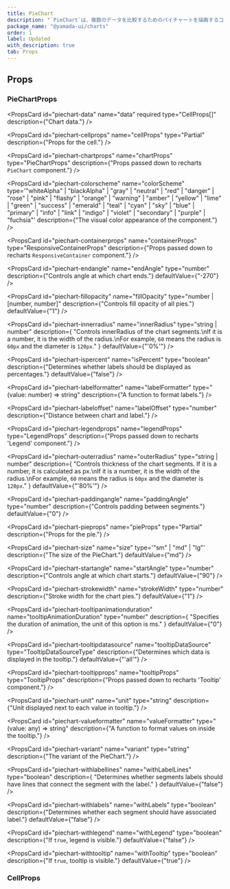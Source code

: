 ```yaml
---
title: PieChart
description: "`PieChart`は、複数のデータを比較するためのパイチャートを描画するコンポーネントです。"
package_name: "@yamada-ui/charts"
order: 1
label: Updated
with_description: true
tab: Props
---
```


## Props

### PieChartProps

<PropsCard
  id="piechart-data"
  name="data"
  required
  type="CellProps[]"
  description={"Chart data."}
/>

<PropsCard id="piechart-_accept" name="_accept" type="CSSUIObject" />

<PropsCard id="piechart-_active" name="_active" type="CSSUIObject" />

<PropsCard id="piechart-_after" name="_after" type="CSSUIObject" />

<PropsCard id="piechart-_anylink" name="_anyLink" type="CSSUIObject" />

<PropsCard id="piechart-_autofill" name="_autofill" type="CSSUIObject" />

<PropsCard id="piechart-_backdrop" name="_backdrop" type="CSSUIObject" />

<PropsCard id="piechart-_before" name="_before" type="CSSUIObject" />

<PropsCard id="piechart-_between" name="_between" type="CSSUIObject" />

<PropsCard id="piechart-_blank" name="_blank" type="CSSUIObject" />

<PropsCard id="piechart-_checked" name="_checked" type="CSSUIObject" />

<PropsCard id="piechart-_cue" name="_cue" type="CSSUIObject" />

<PropsCard id="piechart-_cueregion" name="_cueRegion" type="CSSUIObject" />

<PropsCard id="piechart-_dark" name="_dark" type="CSSUIObject" />

<PropsCard id="piechart-_default" name="_default" type="CSSUIObject" />

<PropsCard id="piechart-_disabled" name="_disabled" type="CSSUIObject" />

<PropsCard id="piechart-_empty" name="_empty" type="CSSUIObject" />

<PropsCard id="piechart-_enabled" name="_enabled" type="CSSUIObject" />

<PropsCard id="piechart-_end" name="_end" type="CSSUIObject" />

<PropsCard id="piechart-_even" name="_even" type="CSSUIObject" />

<PropsCard id="piechart-_expanded" name="_expanded" type="CSSUIObject" />

<PropsCard
  id="piechart-_fileselector"
  name="_fileSelector"
  type="CSSUIObject"
/>

<PropsCard id="piechart-_filled" name="_filled" type="CSSUIObject" />

<PropsCard id="piechart-_first" name="_first" type="CSSUIObject" />

<PropsCard id="piechart-_firstletter" name="_firstLetter" type="CSSUIObject" />

<PropsCard id="piechart-_firstline" name="_firstLine" type="CSSUIObject" />

<PropsCard id="piechart-_focus" name="_focus" type="CSSUIObject" />

<PropsCard
  id="piechart-_focusvisible"
  name="_focusVisible"
  type="CSSUIObject"
/>

<PropsCard id="piechart-_focuswithin" name="_focusWithin" type="CSSUIObject" />

<PropsCard id="piechart-_fullscreen" name="_fullScreen" type="CSSUIObject" />

<PropsCard id="piechart-_grabbed" name="_grabbed" type="CSSUIObject" />

<PropsCard id="piechart-_groupaccept" name="_groupAccept" type="CSSUIObject" />

<PropsCard id="piechart-_groupactive" name="_groupActive" type="CSSUIObject" />

<PropsCard id="piechart-_groupblank" name="_groupBlank" type="CSSUIObject" />

<PropsCard
  id="piechart-_groupchecked"
  name="_groupChecked"
  type="CSSUIObject"
/>

<PropsCard
  id="piechart-_groupdisabled"
  name="_groupDisabled"
  type="CSSUIObject"
/>

<PropsCard
  id="piechart-_groupenabled"
  name="_groupEnabled"
  type="CSSUIObject"
/>

<PropsCard
  id="piechart-_groupexpanded"
  name="_groupExpanded"
  type="CSSUIObject"
/>

<PropsCard id="piechart-_groupfocus" name="_groupFocus" type="CSSUIObject" />

<PropsCard
  id="piechart-_groupfocusvisible"
  name="_groupFocusVisible"
  type="CSSUIObject"
/>

<PropsCard
  id="piechart-_groupfocuswithin"
  name="_groupFocusWithin"
  type="CSSUIObject"
/>

<PropsCard
  id="piechart-_groupgrabbed"
  name="_groupGrabbed"
  type="CSSUIObject"
/>

<PropsCard
  id="piechart-_grouphorizontal"
  name="_groupHorizontal"
  type="CSSUIObject"
/>

<PropsCard id="piechart-_grouphover" name="_groupHover" type="CSSUIObject" />

<PropsCard id="piechart-_groupidle" name="_groupIdle" type="CSSUIObject" />

<PropsCard
  id="piechart-_groupinvalid"
  name="_groupInvalid"
  type="CSSUIObject"
/>

<PropsCard id="piechart-_grouploaded" name="_groupLoaded" type="CSSUIObject" />

<PropsCard
  id="piechart-_grouploading"
  name="_groupLoading"
  type="CSSUIObject"
/>

<PropsCard
  id="piechart-_groupoptional"
  name="_groupOptional"
  type="CSSUIObject"
/>

<PropsCard
  id="piechart-_groupplaceholdershown"
  name="_groupPlaceholderShown"
  type="CSSUIObject"
/>

<PropsCard
  id="piechart-_grouppressed"
  name="_groupPressed"
  type="CSSUIObject"
/>

<PropsCard
  id="piechart-_groupreadonly"
  name="_groupReadOnly"
  type="CSSUIObject"
/>

<PropsCard
  id="piechart-_groupreadwrite"
  name="_groupReadWrite"
  type="CSSUIObject"
/>

<PropsCard id="piechart-_groupreject" name="_groupReject" type="CSSUIObject" />

<PropsCard
  id="piechart-_grouprequired"
  name="_groupRequired"
  type="CSSUIObject"
/>

<PropsCard
  id="piechart-_groupselected"
  name="_groupSelected"
  type="CSSUIObject"
/>

<PropsCard
  id="piechart-_groupuserinvalid"
  name="_groupUserInvalid"
  type="CSSUIObject"
/>

<PropsCard id="piechart-_groupvalid" name="_groupValid" type="CSSUIObject" />

<PropsCard
  id="piechart-_groupvertical"
  name="_groupVertical"
  type="CSSUIObject"
/>

<PropsCard id="piechart-_hidden" name="_hidden" type="CSSUIObject" />

<PropsCard id="piechart-_holiday" name="_holiday" type="CSSUIObject" />

<PropsCard id="piechart-_horizontal" name="_horizontal" type="CSSUIObject" />

<PropsCard id="piechart-_hover" name="_hover" type="CSSUIObject" />

<PropsCard id="piechart-_idle" name="_idle" type="CSSUIObject" />

<PropsCard
  id="piechart-_indeterminate"
  name="_indeterminate"
  type="CSSUIObject"
/>

<PropsCard id="piechart-_inrange" name="_inRange" type="CSSUIObject" />

<PropsCard id="piechart-_invalid" name="_invalid" type="CSSUIObject" />

<PropsCard id="piechart-_last" name="_last" type="CSSUIObject" />

<PropsCard id="piechart-_light" name="_light" type="CSSUIObject" />

<PropsCard id="piechart-_link" name="_link" type="CSSUIObject" />

<PropsCard id="piechart-_loaded" name="_loaded" type="CSSUIObject" />

<PropsCard id="piechart-_loading" name="_loading" type="CSSUIObject" />

<PropsCard id="piechart-_marker" name="_marker" type="CSSUIObject" />

<PropsCard id="piechart-_mediadark" name="_mediaDark" type="CSSUIObject" />

<PropsCard id="piechart-_medialight" name="_mediaLight" type="CSSUIObject" />

<PropsCard
  id="piechart-_mediareducemotion"
  name="_mediaReduceMotion"
  type="CSSUIObject"
/>

<PropsCard id="piechart-_modal" name="_modal" type="CSSUIObject" />

<PropsCard
  id="piechart-_nativeactive"
  name="_nativeActive"
  type="CSSUIObject"
/>

<PropsCard
  id="piechart-_nativechecked"
  name="_nativeChecked"
  type="CSSUIObject"
/>

<PropsCard
  id="piechart-_nativedisabled"
  name="_nativeDisabled"
  type="CSSUIObject"
/>

<PropsCard id="piechart-_nativefocus" name="_nativeFocus" type="CSSUIObject" />

<PropsCard
  id="piechart-_nativefocusvisible"
  name="_nativeFocusVisible"
  type="CSSUIObject"
/>

<PropsCard
  id="piechart-_nativefocuswithin"
  name="_nativeFocusWithin"
  type="CSSUIObject"
/>

<PropsCard
  id="piechart-_nativehidden"
  name="_nativeHidden"
  type="CSSUIObject"
/>

<PropsCard id="piechart-_nativehover" name="_nativeHover" type="CSSUIObject" />

<PropsCard
  id="piechart-_nativereadonly"
  name="_nativeReadOnly"
  type="CSSUIObject"
/>

<PropsCard
  id="piechart-_nativetarget"
  name="_nativeTarget"
  type="CSSUIObject"
/>

<PropsCard id="piechart-_nativevalid" name="_nativeValid" type="CSSUIObject" />

<PropsCard id="piechart-_notfirst" name="_notFirst" type="CSSUIObject" />

<PropsCard id="piechart-_notlast" name="_notLast" type="CSSUIObject" />

<PropsCard id="piechart-_nottarget" name="_notTarget" type="CSSUIObject" />

<PropsCard id="piechart-_odd" name="_odd" type="CSSUIObject" />

<PropsCard id="piechart-_only" name="_only" type="CSSUIObject" />

<PropsCard id="piechart-_optional" name="_optional" type="CSSUIObject" />

<PropsCard id="piechart-_outrange" name="_outRange" type="CSSUIObject" />

<PropsCard id="piechart-_outside" name="_outside" type="CSSUIObject" />

<PropsCard id="piechart-_paused" name="_paused" type="CSSUIObject" />

<PropsCard id="piechart-_peeraccept" name="_peerAccept" type="CSSUIObject" />

<PropsCard id="piechart-_peeractive" name="_peerActive" type="CSSUIObject" />

<PropsCard id="piechart-_peerblank" name="_peerBlank" type="CSSUIObject" />

<PropsCard id="piechart-_peerchecked" name="_peerChecked" type="CSSUIObject" />

<PropsCard
  id="piechart-_peerdisabled"
  name="_peerDisabled"
  type="CSSUIObject"
/>

<PropsCard id="piechart-_peerenabled" name="_peerEnabled" type="CSSUIObject" />

<PropsCard
  id="piechart-_peerexpanded"
  name="_peerExpanded"
  type="CSSUIObject"
/>

<PropsCard id="piechart-_peerfocus" name="_peerFocus" type="CSSUIObject" />

<PropsCard
  id="piechart-_peerfocusvisible"
  name="_peerFocusVisible"
  type="CSSUIObject"
/>

<PropsCard
  id="piechart-_peerfocuswithin"
  name="_peerFocusWithin"
  type="CSSUIObject"
/>

<PropsCard id="piechart-_peergrabbed" name="_peerGrabbed" type="CSSUIObject" />

<PropsCard
  id="piechart-_peerhorizontal"
  name="_peerHorizontal"
  type="CSSUIObject"
/>

<PropsCard id="piechart-_peerhover" name="_peerHover" type="CSSUIObject" />

<PropsCard id="piechart-_peeridle" name="_peerIdle" type="CSSUIObject" />

<PropsCard id="piechart-_peerinvalid" name="_peerInvalid" type="CSSUIObject" />

<PropsCard id="piechart-_peerloaded" name="_peerLoaded" type="CSSUIObject" />

<PropsCard id="piechart-_peerloading" name="_peerLoading" type="CSSUIObject" />

<PropsCard
  id="piechart-_peeroptional"
  name="_peerOptional"
  type="CSSUIObject"
/>

<PropsCard
  id="piechart-_peerplaceholdershown"
  name="_peerPlaceholderShown"
  type="CSSUIObject"
/>

<PropsCard id="piechart-_peerpressed" name="_peerPressed" type="CSSUIObject" />

<PropsCard
  id="piechart-_peerreadonly"
  name="_peerReadOnly"
  type="CSSUIObject"
/>

<PropsCard
  id="piechart-_peerreadwrite"
  name="_peerReadWrite"
  type="CSSUIObject"
/>

<PropsCard id="piechart-_peerreject" name="_peerReject" type="CSSUIObject" />

<PropsCard
  id="piechart-_peerrequired"
  name="_peerRequired"
  type="CSSUIObject"
/>

<PropsCard
  id="piechart-_peerselected"
  name="_peerSelected"
  type="CSSUIObject"
/>

<PropsCard
  id="piechart-_peeruserinvalid"
  name="_peerUserInvalid"
  type="CSSUIObject"
/>

<PropsCard id="piechart-_peervalid" name="_peerValid" type="CSSUIObject" />

<PropsCard
  id="piechart-_peervertical"
  name="_peerVertical"
  type="CSSUIObject"
/>

<PropsCard id="piechart-_picture" name="_picture" type="CSSUIObject" />

<PropsCard id="piechart-_placeholder" name="_placeholder" type="CSSUIObject" />

<PropsCard
  id="piechart-_placeholdershown"
  name="_placeholderShown"
  type="CSSUIObject"
/>

<PropsCard id="piechart-_playing" name="_playing" type="CSSUIObject" />

<PropsCard id="piechart-_pressed" name="_pressed" type="CSSUIObject" />

<PropsCard id="piechart-_print" name="_print" type="CSSUIObject" />

<PropsCard id="piechart-_readonly" name="_readOnly" type="CSSUIObject" />

<PropsCard id="piechart-_readwrite" name="_readWrite" type="CSSUIObject" />

<PropsCard id="piechart-_reject" name="_reject" type="CSSUIObject" />

<PropsCard id="piechart-_required" name="_required" type="CSSUIObject" />

<PropsCard id="piechart-_ripple" name="_ripple" type="CSSUIObject" />

<PropsCard id="piechart-_scrollbar" name="_scrollbar" type="CSSUIObject" />

<PropsCard
  id="piechart-_scrollbarbutton"
  name="_scrollbarButton"
  type="CSSUIObject"
/>

<PropsCard
  id="piechart-_scrollbarcorner"
  name="_scrollbarCorner"
  type="CSSUIObject"
/>

<PropsCard
  id="piechart-_scrollbarthumb"
  name="_scrollbarThumb"
  type="CSSUIObject"
/>

<PropsCard
  id="piechart-_scrollbartrack"
  name="_scrollbarTrack"
  type="CSSUIObject"
/>

<PropsCard
  id="piechart-_scrollbartrackpiece"
  name="_scrollbarTrackPiece"
  type="CSSUIObject"
/>

<PropsCard id="piechart-_selected" name="_selected" type="CSSUIObject" />

<PropsCard id="piechart-_selection" name="_selection" type="CSSUIObject" />

<PropsCard id="piechart-_start" name="_start" type="CSSUIObject" />

<PropsCard id="piechart-_target" name="_target" type="CSSUIObject" />

<PropsCard id="piechart-_today" name="_today" type="CSSUIObject" />

<PropsCard id="piechart-_userinvalid" name="_userInvalid" type="CSSUIObject" />

<PropsCard id="piechart-_valid" name="_valid" type="CSSUIObject" />

<PropsCard id="piechart-_vertical" name="_vertical" type="CSSUIObject" />

<PropsCard id="piechart-_visited" name="_visited" type="CSSUIObject" />

<PropsCard id="piechart-_weekend" name="_weekend" type="CSSUIObject" />

<PropsCard
  id="piechart-cellprops"
  name="cellProps"
  type="Partial<CellProps>"
  description={"Props for the cell."}
/>

<PropsCard
  id="piechart-chartprops"
  name="chartProps"
  type="PieChartProps"
  description={"Props passed down to recharts `PieChart` component."}
/>

<PropsCard
  id="piechart-colorscheme"
  name="colorScheme"
  type='"whiteAlpha" | "blackAlpha" | "gray" | "neutral" | "red" | "danger" | "rose" | "pink" | "flashy" | "orange" | "warning" | "amber" | "yellow" | "lime" | "green" | "success" | "emerald" | "teal" | "cyan" | "sky" | "blue" | "primary" | "info" | "link" | "indigo" | "violet" | "secondary" | "purple" | "fuchsia"'
  description={"The visual color appearance of the component."}
/>

<PropsCard
  id="piechart-containerprops"
  name="containerProps"
  type="ResponsiveContainerProps"
  description={"Props passed down to recharts `ResponsiveContainer` component."}
/>

<PropsCard
  id="piechart-endangle"
  name="endAngle"
  type="number"
  description={"Controls angle at which chart ends."}
  defaultValue={"-270"}
/>

<PropsCard
  id="piechart-fillopacity"
  name="fillOpacity"
  type="number | [number, number]"
  description={"Controls fill opacity of all pies."}
  defaultValue={"1"}
/>

<PropsCard
  id="piechart-innerradius"
  name="innerRadius"
  type="string | number"
  description={
    "Controls innerRadius of the chart segments.\nIf it is a number, it is the width of the radius.\nFor example, `60` means the radius is `60px` and the diameter is `120px`."
  }
  defaultValue={"'0%'"}
/>

<PropsCard
  id="piechart-ispercent"
  name="isPercent"
  type="boolean"
  description={"Determines whether labels should be displayed as percentages."}
  defaultValue={"false"}
/>

<PropsCard
  id="piechart-labelformatter"
  name="labelFormatter"
  type="(value: number) => string"
  description={"A function to format labels."}
/>

<PropsCard
  id="piechart-labeloffset"
  name="labelOffset"
  type="number"
  description={"Distance between chart and label."}
/>

<PropsCard
  id="piechart-legendprops"
  name="legendProps"
  type="LegendProps"
  description={"Props passed down to recharts 'Legend' component."}
/>

<PropsCard
  id="piechart-outerradius"
  name="outerRadius"
  type="string | number"
  description={
    "Controls thickness of the chart segments. If it is a number, it is calculated as px.\nIf it is a number, it is the width of the radius.\nFor example, `60` means the radius is `60px` and the diameter is `120px`."
  }
  defaultValue={"'80%'"}
/>

<PropsCard
  id="piechart-paddingangle"
  name="paddingAngle"
  type="number"
  description={"Controls padding between segments."}
  defaultValue={"0"}
/>

<PropsCard
  id="piechart-pieprops"
  name="pieProps"
  type="Partial<PieProps>"
  description={"Props for the pie."}
/>

<PropsCard
  id="piechart-size"
  name="size"
  type='"sm" | "md" | "lg"'
  description={"The size of the PieChart."}
  defaultValue={"md"}
/>

<PropsCard
  id="piechart-startangle"
  name="startAngle"
  type="number"
  description={"Controls angle at which chart starts."}
  defaultValue={"90"}
/>

<PropsCard
  id="piechart-strokewidth"
  name="strokeWidth"
  type="number"
  description={"Stroke width for the chart pies."}
  defaultValue={"1"}
/>

<PropsCard
  id="piechart-tooltipanimationduration"
  name="tooltipAnimationDuration"
  type="number"
  description={
    "Specifies the duration of animation, the unit of this option is ms."
  }
  defaultValue={"0"}
/>

<PropsCard
  id="piechart-tooltipdatasource"
  name="tooltipDataSource"
  type="TooltipDataSourceType"
  description={"Determines which data is displayed in the tooltip."}
  defaultValue={"'all'"}
/>

<PropsCard
  id="piechart-tooltipprops"
  name="tooltipProps"
  type="TooltipProps"
  description={"Props passed down to recharts 'Tooltip' component."}
/>

<PropsCard
  id="piechart-unit"
  name="unit"
  type="string"
  description={"Unit displayed next to each value in tooltip."}
/>

<PropsCard
  id="piechart-valueformatter"
  name="valueFormatter"
  type="(value: any) => string"
  description={"A function to format values on inside the tooltip."}
/>

<PropsCard
  id="piechart-variant"
  name="variant"
  type="string"
  description={"The variant of the PieChart."}
/>

<PropsCard
  id="piechart-withlabellines"
  name="withLabelLines"
  type="boolean"
  description={
    "Determines whether segments labels should have lines that connect the segment with the label."
  }
  defaultValue={"false"}
/>

<PropsCard
  id="piechart-withlabels"
  name="withLabels"
  type="boolean"
  description={"Determines whether each segment should have associated label."}
  defaultValue={"false"}
/>

<PropsCard
  id="piechart-withlegend"
  name="withLegend"
  type="boolean"
  description={"If `true`, legend is visible."}
  defaultValue={"false"}
/>

<PropsCard
  id="piechart-withtooltip"
  name="withTooltip"
  type="boolean"
  description={"If `true`, tooltip is visible."}
  defaultValue={"true"}
/>

### CellProps

<PropsCard id="cell-name" name="name" required type="string" />

<PropsCard id="cell-value" name="value" required type="number" />

<PropsCard id="cell-_accept" name="_accept" type="CSSUIObject" />

<PropsCard id="cell-_active" name="_active" type="CSSUIObject" />

<PropsCard id="cell-_after" name="_after" type="CSSUIObject" />

<PropsCard id="cell-_anylink" name="_anyLink" type="CSSUIObject" />

<PropsCard id="cell-_autofill" name="_autofill" type="CSSUIObject" />

<PropsCard id="cell-_backdrop" name="_backdrop" type="CSSUIObject" />

<PropsCard id="cell-_before" name="_before" type="CSSUIObject" />

<PropsCard id="cell-_between" name="_between" type="CSSUIObject" />

<PropsCard id="cell-_blank" name="_blank" type="CSSUIObject" />

<PropsCard id="cell-_checked" name="_checked" type="CSSUIObject" />

<PropsCard id="cell-_cue" name="_cue" type="CSSUIObject" />

<PropsCard id="cell-_cueregion" name="_cueRegion" type="CSSUIObject" />

<PropsCard id="cell-_dark" name="_dark" type="CSSUIObject" />

<PropsCard id="cell-_default" name="_default" type="CSSUIObject" />

<PropsCard id="cell-_disabled" name="_disabled" type="CSSUIObject" />

<PropsCard id="cell-_empty" name="_empty" type="CSSUIObject" />

<PropsCard id="cell-_enabled" name="_enabled" type="CSSUIObject" />

<PropsCard id="cell-_end" name="_end" type="CSSUIObject" />

<PropsCard id="cell-_even" name="_even" type="CSSUIObject" />

<PropsCard id="cell-_expanded" name="_expanded" type="CSSUIObject" />

<PropsCard id="cell-_fileselector" name="_fileSelector" type="CSSUIObject" />

<PropsCard id="cell-_filled" name="_filled" type="CSSUIObject" />

<PropsCard id="cell-_first" name="_first" type="CSSUIObject" />

<PropsCard id="cell-_firstletter" name="_firstLetter" type="CSSUIObject" />

<PropsCard id="cell-_firstline" name="_firstLine" type="CSSUIObject" />

<PropsCard id="cell-_focus" name="_focus" type="CSSUIObject" />

<PropsCard id="cell-_focusvisible" name="_focusVisible" type="CSSUIObject" />

<PropsCard id="cell-_focuswithin" name="_focusWithin" type="CSSUIObject" />

<PropsCard id="cell-_fullscreen" name="_fullScreen" type="CSSUIObject" />

<PropsCard id="cell-_grabbed" name="_grabbed" type="CSSUIObject" />

<PropsCard id="cell-_groupaccept" name="_groupAccept" type="CSSUIObject" />

<PropsCard id="cell-_groupactive" name="_groupActive" type="CSSUIObject" />

<PropsCard id="cell-_groupblank" name="_groupBlank" type="CSSUIObject" />

<PropsCard id="cell-_groupchecked" name="_groupChecked" type="CSSUIObject" />

<PropsCard id="cell-_groupdisabled" name="_groupDisabled" type="CSSUIObject" />

<PropsCard id="cell-_groupenabled" name="_groupEnabled" type="CSSUIObject" />

<PropsCard id="cell-_groupexpanded" name="_groupExpanded" type="CSSUIObject" />

<PropsCard id="cell-_groupfocus" name="_groupFocus" type="CSSUIObject" />

<PropsCard
  id="cell-_groupfocusvisible"
  name="_groupFocusVisible"
  type="CSSUIObject"
/>

<PropsCard
  id="cell-_groupfocuswithin"
  name="_groupFocusWithin"
  type="CSSUIObject"
/>

<PropsCard id="cell-_groupgrabbed" name="_groupGrabbed" type="CSSUIObject" />

<PropsCard
  id="cell-_grouphorizontal"
  name="_groupHorizontal"
  type="CSSUIObject"
/>

<PropsCard id="cell-_grouphover" name="_groupHover" type="CSSUIObject" />

<PropsCard id="cell-_groupidle" name="_groupIdle" type="CSSUIObject" />

<PropsCard id="cell-_groupinvalid" name="_groupInvalid" type="CSSUIObject" />

<PropsCard id="cell-_grouploaded" name="_groupLoaded" type="CSSUIObject" />

<PropsCard id="cell-_grouploading" name="_groupLoading" type="CSSUIObject" />

<PropsCard id="cell-_groupoptional" name="_groupOptional" type="CSSUIObject" />

<PropsCard
  id="cell-_groupplaceholdershown"
  name="_groupPlaceholderShown"
  type="CSSUIObject"
/>

<PropsCard id="cell-_grouppressed" name="_groupPressed" type="CSSUIObject" />

<PropsCard id="cell-_groupreadonly" name="_groupReadOnly" type="CSSUIObject" />

<PropsCard
  id="cell-_groupreadwrite"
  name="_groupReadWrite"
  type="CSSUIObject"
/>

<PropsCard id="cell-_groupreject" name="_groupReject" type="CSSUIObject" />

<PropsCard id="cell-_grouprequired" name="_groupRequired" type="CSSUIObject" />

<PropsCard id="cell-_groupselected" name="_groupSelected" type="CSSUIObject" />

<PropsCard
  id="cell-_groupuserinvalid"
  name="_groupUserInvalid"
  type="CSSUIObject"
/>

<PropsCard id="cell-_groupvalid" name="_groupValid" type="CSSUIObject" />

<PropsCard id="cell-_groupvertical" name="_groupVertical" type="CSSUIObject" />

<PropsCard id="cell-_hidden" name="_hidden" type="CSSUIObject" />

<PropsCard id="cell-_holiday" name="_holiday" type="CSSUIObject" />

<PropsCard id="cell-_horizontal" name="_horizontal" type="CSSUIObject" />

<PropsCard id="cell-_hover" name="_hover" type="CSSUIObject" />

<PropsCard id="cell-_idle" name="_idle" type="CSSUIObject" />

<PropsCard id="cell-_indeterminate" name="_indeterminate" type="CSSUIObject" />

<PropsCard id="cell-_inrange" name="_inRange" type="CSSUIObject" />

<PropsCard id="cell-_invalid" name="_invalid" type="CSSUIObject" />

<PropsCard id="cell-_last" name="_last" type="CSSUIObject" />

<PropsCard id="cell-_light" name="_light" type="CSSUIObject" />

<PropsCard id="cell-_link" name="_link" type="CSSUIObject" />

<PropsCard id="cell-_loaded" name="_loaded" type="CSSUIObject" />

<PropsCard id="cell-_loading" name="_loading" type="CSSUIObject" />

<PropsCard id="cell-_marker" name="_marker" type="CSSUIObject" />

<PropsCard id="cell-_mediadark" name="_mediaDark" type="CSSUIObject" />

<PropsCard id="cell-_medialight" name="_mediaLight" type="CSSUIObject" />

<PropsCard
  id="cell-_mediareducemotion"
  name="_mediaReduceMotion"
  type="CSSUIObject"
/>

<PropsCard id="cell-_modal" name="_modal" type="CSSUIObject" />

<PropsCard id="cell-_nativeactive" name="_nativeActive" type="CSSUIObject" />

<PropsCard id="cell-_nativechecked" name="_nativeChecked" type="CSSUIObject" />

<PropsCard
  id="cell-_nativedisabled"
  name="_nativeDisabled"
  type="CSSUIObject"
/>

<PropsCard id="cell-_nativefocus" name="_nativeFocus" type="CSSUIObject" />

<PropsCard
  id="cell-_nativefocusvisible"
  name="_nativeFocusVisible"
  type="CSSUIObject"
/>

<PropsCard
  id="cell-_nativefocuswithin"
  name="_nativeFocusWithin"
  type="CSSUIObject"
/>

<PropsCard id="cell-_nativehidden" name="_nativeHidden" type="CSSUIObject" />

<PropsCard id="cell-_nativehover" name="_nativeHover" type="CSSUIObject" />

<PropsCard
  id="cell-_nativereadonly"
  name="_nativeReadOnly"
  type="CSSUIObject"
/>

<PropsCard id="cell-_nativetarget" name="_nativeTarget" type="CSSUIObject" />

<PropsCard id="cell-_nativevalid" name="_nativeValid" type="CSSUIObject" />

<PropsCard id="cell-_notfirst" name="_notFirst" type="CSSUIObject" />

<PropsCard id="cell-_notlast" name="_notLast" type="CSSUIObject" />

<PropsCard id="cell-_nottarget" name="_notTarget" type="CSSUIObject" />

<PropsCard id="cell-_odd" name="_odd" type="CSSUIObject" />

<PropsCard id="cell-_only" name="_only" type="CSSUIObject" />

<PropsCard id="cell-_optional" name="_optional" type="CSSUIObject" />

<PropsCard id="cell-_outrange" name="_outRange" type="CSSUIObject" />

<PropsCard id="cell-_outside" name="_outside" type="CSSUIObject" />

<PropsCard id="cell-_paused" name="_paused" type="CSSUIObject" />

<PropsCard id="cell-_peeraccept" name="_peerAccept" type="CSSUIObject" />

<PropsCard id="cell-_peeractive" name="_peerActive" type="CSSUIObject" />

<PropsCard id="cell-_peerblank" name="_peerBlank" type="CSSUIObject" />

<PropsCard id="cell-_peerchecked" name="_peerChecked" type="CSSUIObject" />

<PropsCard id="cell-_peerdisabled" name="_peerDisabled" type="CSSUIObject" />

<PropsCard id="cell-_peerenabled" name="_peerEnabled" type="CSSUIObject" />

<PropsCard id="cell-_peerexpanded" name="_peerExpanded" type="CSSUIObject" />

<PropsCard id="cell-_peerfocus" name="_peerFocus" type="CSSUIObject" />

<PropsCard
  id="cell-_peerfocusvisible"
  name="_peerFocusVisible"
  type="CSSUIObject"
/>

<PropsCard
  id="cell-_peerfocuswithin"
  name="_peerFocusWithin"
  type="CSSUIObject"
/>

<PropsCard id="cell-_peergrabbed" name="_peerGrabbed" type="CSSUIObject" />

<PropsCard
  id="cell-_peerhorizontal"
  name="_peerHorizontal"
  type="CSSUIObject"
/>

<PropsCard id="cell-_peerhover" name="_peerHover" type="CSSUIObject" />

<PropsCard id="cell-_peeridle" name="_peerIdle" type="CSSUIObject" />

<PropsCard id="cell-_peerinvalid" name="_peerInvalid" type="CSSUIObject" />

<PropsCard id="cell-_peerloaded" name="_peerLoaded" type="CSSUIObject" />

<PropsCard id="cell-_peerloading" name="_peerLoading" type="CSSUIObject" />

<PropsCard id="cell-_peeroptional" name="_peerOptional" type="CSSUIObject" />

<PropsCard
  id="cell-_peerplaceholdershown"
  name="_peerPlaceholderShown"
  type="CSSUIObject"
/>

<PropsCard id="cell-_peerpressed" name="_peerPressed" type="CSSUIObject" />

<PropsCard id="cell-_peerreadonly" name="_peerReadOnly" type="CSSUIObject" />

<PropsCard id="cell-_peerreadwrite" name="_peerReadWrite" type="CSSUIObject" />

<PropsCard id="cell-_peerreject" name="_peerReject" type="CSSUIObject" />

<PropsCard id="cell-_peerrequired" name="_peerRequired" type="CSSUIObject" />

<PropsCard id="cell-_peerselected" name="_peerSelected" type="CSSUIObject" />

<PropsCard
  id="cell-_peeruserinvalid"
  name="_peerUserInvalid"
  type="CSSUIObject"
/>

<PropsCard id="cell-_peervalid" name="_peerValid" type="CSSUIObject" />

<PropsCard id="cell-_peervertical" name="_peerVertical" type="CSSUIObject" />

<PropsCard id="cell-_picture" name="_picture" type="CSSUIObject" />

<PropsCard id="cell-_placeholder" name="_placeholder" type="CSSUIObject" />

<PropsCard
  id="cell-_placeholdershown"
  name="_placeholderShown"
  type="CSSUIObject"
/>

<PropsCard id="cell-_playing" name="_playing" type="CSSUIObject" />

<PropsCard id="cell-_pressed" name="_pressed" type="CSSUIObject" />

<PropsCard id="cell-_print" name="_print" type="CSSUIObject" />

<PropsCard id="cell-_readonly" name="_readOnly" type="CSSUIObject" />

<PropsCard id="cell-_readwrite" name="_readWrite" type="CSSUIObject" />

<PropsCard id="cell-_reject" name="_reject" type="CSSUIObject" />

<PropsCard id="cell-_required" name="_required" type="CSSUIObject" />

<PropsCard id="cell-_ripple" name="_ripple" type="CSSUIObject" />

<PropsCard id="cell-_scrollbar" name="_scrollbar" type="CSSUIObject" />

<PropsCard
  id="cell-_scrollbarbutton"
  name="_scrollbarButton"
  type="CSSUIObject"
/>

<PropsCard
  id="cell-_scrollbarcorner"
  name="_scrollbarCorner"
  type="CSSUIObject"
/>

<PropsCard
  id="cell-_scrollbarthumb"
  name="_scrollbarThumb"
  type="CSSUIObject"
/>

<PropsCard
  id="cell-_scrollbartrack"
  name="_scrollbarTrack"
  type="CSSUIObject"
/>

<PropsCard
  id="cell-_scrollbartrackpiece"
  name="_scrollbarTrackPiece"
  type="CSSUIObject"
/>

<PropsCard id="cell-_selected" name="_selected" type="CSSUIObject" />

<PropsCard id="cell-_selection" name="_selection" type="CSSUIObject" />

<PropsCard id="cell-_start" name="_start" type="CSSUIObject" />

<PropsCard id="cell-_target" name="_target" type="CSSUIObject" />

<PropsCard id="cell-_today" name="_today" type="CSSUIObject" />

<PropsCard id="cell-_userinvalid" name="_userInvalid" type="CSSUIObject" />

<PropsCard id="cell-_valid" name="_valid" type="CSSUIObject" />

<PropsCard id="cell-_vertical" name="_vertical" type="CSSUIObject" />

<PropsCard id="cell-_visited" name="_visited" type="CSSUIObject" />

<PropsCard id="cell-_weekend" name="_weekend" type="CSSUIObject" />

<PropsCard id="cell-dimcell" name="dimCell" type="Partial<CellProps>" />
